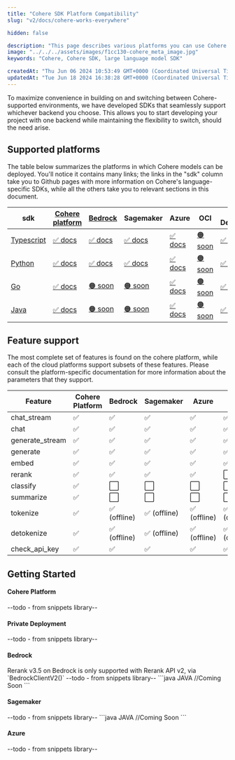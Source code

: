 ```yaml
---
title: "Cohere SDK Platform Compatibility"
slug: "v2/docs/cohere-works-everywhere"

hidden: false

description: "This page describes various platforms you can use Cohere's SDK."
image: "../../../assets/images/f1cc130-cohere_meta_image.jpg"  
keywords: "Cohere, Cohere SDK, large language model SDK"

createdAt: "Thu Jun 06 2024 10:53:49 GMT+0000 (Coordinated Universal Time)"
updatedAt: "Tue Jun 18 2024 16:38:28 GMT+0000 (Coordinated Universal Time)"
---
```


To maximize convenience in building on and switching between Cohere-supported environments, we have developed SDKs that seamlessly support whichever backend you choose. This allows you to start developing your project with one backend while maintaining the flexibility to switch, should the need arise.

## Supported platforms

The table below summarizes the platforms in which Cohere models can be deployed. You'll notice it contains many links; the links in the "sdk" column take you to Github pages with more information on Cohere's language-specific SDKs, while all the others take you to relevant sections in this document.

| sdk                                                          | [Cohere platform](/reference/about) | [Bedrock](https://docs.aws.amazon.com/bedrock/latest/userguide/model-parameters-cohere.html) | Sagemaker                       | Azure                       | OCI                        | Private Deployment                 |
| ------------------------------------------------------------ | ---------------------------------------------------------- | -------------------------------------------------------------------------------------------- | ------------------------------- | --------------------------- | -------------------------- | ------------------------------ |
| [Typescript](https://github.com/cohere-ai/cohere-typescript) | [✅ docs](#cohere-platform)                             | [✅ docs](#bedrock)                                                                | [✅ docs](#sagemaker) | [✅ docs](#azure) | [🟠 soon]() | [✅ docs](#private-deployment) |
| [Python](https://github.com/cohere-ai/cohere-python)         | [✅ docs](#cohere-platform)                                 | [✅ docs](#bedrock)                                                                    | [✅ docs](#sagemaker)     | [✅ docs](#azure)     | [🟠 soon]()     | [✅ docs](#private-deployment)     |
| [Go](https://github.com/cohere-ai/cohere-go)                 | [✅ docs](#cohere-platform)                                     | [🟠 soon](#bedrock)                                                                       | [🟠 soon](#sagemaker)        | [✅ docs](#azure)         | [🟠 soon](#)         | [✅ docs](#private-deployment)         |
| [Java](https://github.com/cohere-ai/cohere-java)             | [✅ docs](#cohere-platform)                                   | [🟠 soon](#bedrock)                                                                     | [🟠 soon](#sagemaker)      | [✅ docs](#azure)       | [🟠 soon]()       | [✅ docs](#private-deployment)       |

## Feature support

The most complete set of features is found on the cohere platform, while each of the cloud platforms support subsets of these features. Please consult the platform-specific documentation for more information about the parameters that they support.

| Feature         | Cohere Platform | Bedrock     | Sagemaker   | Azure       | OCI         | Private Deployment |
| --------------- | --------------- | ----------- | ----------- | ----------- | ----------- | -------------- |
| chat_stream     | ✅               | ✅           | ✅           | ✅           | ✅           | ✅              |
| chat            | ✅               | ✅           | ✅           | ✅           | ✅           | ✅              |
| generate_stream | ✅               | ✅           | ✅           | ✅           | ✅           | ✅              |
| generate        | ✅               | ✅           | ✅           | ✅           | ✅           | ✅              |
| embed           | ✅               | ✅           | ✅           | ✅           | ✅           | ✅              |
| rerank          | ✅               | ✅           | ✅           | ✅           | ⬜️           | ✅              |
| classify        | ✅               | ⬜️           | ⬜️           | ⬜️           | ⬜️           | ✅              |
| summarize       | ✅               | ⬜️           | ⬜️           | ⬜️           | ⬜️           | ✅              |
| tokenize        | ✅               | ✅ (offline) | ✅ (offline) | ✅ (offline) | ✅ (offline) | ✅ (offline)    |
| detokenize      | ✅               | ✅ (offline) | ✅ (offline) | ✅ (offline) | ✅ (offline) | ✅ (offline)    |
| check_api_key   | ✅               | ✅           | ✅           | ✅           | ✅           | ✅              |

## Getting Started

#### Cohere Platform 

<CodeBlocks>
--todo - from snippets library--
</CodeBlocks>

#### Private Deployment

<CodeBlocks>
--todo - from snippets library--
</CodeBlocks>

#### Bedrock

<Warning title="Rerank API Compatibility">
Rerank v3.5 on Bedrock is only supported with Rerank API v2, via `BedrockClientV2()`
</Warning>

<CodeBlocks>
--todo - from snippets library--
```java JAVA
//Coming Soon
```
</CodeBlocks>

#### Sagemaker

<CodeBlocks>
--todo - from snippets library--
```java JAVA
//Coming Soon
```
</CodeBlocks>

#### Azure

<CodeBlocks>
--todo - from snippets library--
</CodeBlocks>
